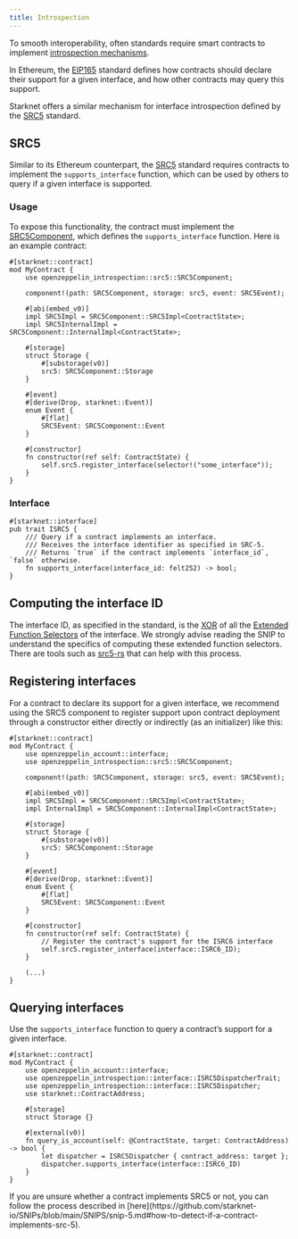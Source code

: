 ```yaml
---
title: Introspection
---
```


To smooth interoperability, often standards require smart contracts to implement [introspection mechanisms](https://en.wikipedia.org/wiki/Type_introspection).

In Ethereum, the [EIP165](https://eips.ethereum.org/EIPS/eip-165) standard defines how contracts should declare
their support for a given interface, and how other contracts may query this support.

Starknet offers a similar mechanism for interface introspection defined by the [SRC5](https://github.com/starknet-io/SNIPs/blob/main/SNIPS/snip-5.md) standard.

## SRC5

Similar to its Ethereum counterpart, the [SRC5](https://github.com/starknet-io/SNIPs/blob/main/SNIPS/snip-5.md) standard requires contracts to implement the `supports_interface` function,
which can be used by others to query if a given interface is supported.

### Usage

To expose this functionality, the contract must implement the [SRC5Component](api/introspection#SRC5Component), which defines the `supports_interface` function.
Here is an example contract:

```cairo
#[starknet::contract]
mod MyContract {
    use openzeppelin_introspection::src5::SRC5Component;

    component!(path: SRC5Component, storage: src5, event: SRC5Event);

    #[abi(embed_v0)]
    impl SRC5Impl = SRC5Component::SRC5Impl<ContractState>;
    impl SRC5InternalImpl = SRC5Component::InternalImpl<ContractState>;

    #[storage]
    struct Storage {
        #[substorage(v0)]
        src5: SRC5Component::Storage
    }

    #[event]
    #[derive(Drop, starknet::Event)]
    enum Event {
        #[flat]
        SRC5Event: SRC5Component::Event
    }

    #[constructor]
    fn constructor(ref self: ContractState) {
        self.src5.register_interface(selector!("some_interface"));
    }
}
```

### Interface

```cairo
#[starknet::interface]
pub trait ISRC5 {
    /// Query if a contract implements an interface.
    /// Receives the interface identifier as specified in SRC-5.
    /// Returns `true` if the contract implements `interface_id`, `false` otherwise.
    fn supports_interface(interface_id: felt252) -> bool;
}
```

## Computing the interface ID

The interface ID, as specified in the standard, is the [XOR](https://en.wikipedia.org/wiki/Exclusive_or) of all the
[Extended Function Selectors](https://github.com/starknet-io/SNIPs/blob/main/SNIPS/snip-5.md#extended-function-selector)
of the interface. We strongly advise reading the SNIP to understand the specifics of computing these
extended function selectors. There are tools such as [src5-rs](https://github.com/ericnordelo/src5-rs) that can help with this process.

## Registering interfaces

For a contract to declare its support for a given interface, we recommend using the SRC5 component to register support upon contract deployment through a constructor either directly or indirectly (as an initializer) like this:

```cairo
#[starknet::contract]
mod MyContract {
    use openzeppelin_account::interface;
    use openzeppelin_introspection::src5::SRC5Component;

    component!(path: SRC5Component, storage: src5, event: SRC5Event);

    #[abi(embed_v0)]
    impl SRC5Impl = SRC5Component::SRC5Impl<ContractState>;
    impl InternalImpl = SRC5Component::InternalImpl<ContractState>;

    #[storage]
    struct Storage {
        #[substorage(v0)]
        src5: SRC5Component::Storage
    }

    #[event]
    #[derive(Drop, starknet::Event)]
    enum Event {
        #[flat]
        SRC5Event: SRC5Component::Event
    }

    #[constructor]
    fn constructor(ref self: ContractState) {
        // Register the contract's support for the ISRC6 interface
        self.src5.register_interface(interface::ISRC6_ID);
    }

    (...)
}
```

## Querying interfaces

Use the `supports_interface` function to query a contract’s support for a given interface.

```cairo
#[starknet::contract]
mod MyContract {
    use openzeppelin_account::interface;
    use openzeppelin_introspection::interface::ISRC5DispatcherTrait;
    use openzeppelin_introspection::interface::ISRC5Dispatcher;
    use starknet::ContractAddress;

    #[storage]
    struct Storage {}

    #[external(v0)]
    fn query_is_account(self: @ContractState, target: ContractAddress) -> bool {
        let dispatcher = ISRC5Dispatcher { contract_address: target };
        dispatcher.supports_interface(interface::ISRC6_ID)
    }
}
```

<Callout>
If you are unsure whether a contract implements SRC5 or not, you can follow the process described in
</Callout>
[here](https://github.com/starknet-io/SNIPs/blob/main/SNIPS/snip-5.md#how-to-detect-if-a-contract-implements-src-5).
